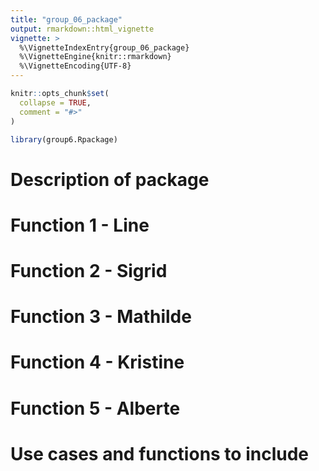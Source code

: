 ```yaml
---
title: "group_06_package"
output: rmarkdown::html_vignette
vignette: >
  %\VignetteIndexEntry{group_06_package}
  %\VignetteEngine{knitr::rmarkdown}
  %\VignetteEncoding{UTF-8}
---
```


```r
knitr::opts_chunk$set(
  collapse = TRUE,
  comment = "#>"
)
```

```r
library(group6.Rpackage)
```

# Description of package

# Function 1 - Line

# Function 2 - Sigrid

# Function 3 - Mathilde

# Function 4 - Kristine

# Function 5 - Alberte

# Use cases and functions to include
